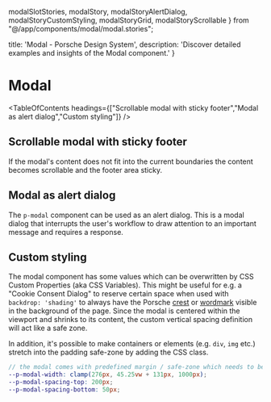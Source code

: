   modalSlotStories,
  modalStory,
  modalStoryAlertDialog, modalStoryCustomStyling,
  modalStoryGrid,
  modalStoryScrollable
} from "@/app/components/modal/modal.stories";

  title: 'Modal - Porsche Design System',
  description: 'Discover detailed examples and insights of the Modal component.'
}

# Modal <ComponentStatus tagName="p-modal"></ComponentStatus>

<TableOfContents headings={["Scrollable modal with sticky footer","Modal as alert dialog","Custom styling"]} />

## Scrollable modal with sticky footer

If the modal's content does not fit into the current boundaries the content becomes scrollable and the footer area
sticky.

<ComponentStory story={modalStoryScrollable} />

[//]: # (## TODO: add example, currently left out because of complex sytling)
[//]: # (## Modal with Porsche Grid)

[//]: # ()
[//]: # (The `p-modal` component makes decent changes to the Porsche Grid to give support if used as slotted content. The)

[//]: # (following example shows the visualization of the Porsche Grid when used inside the modal component:)

[//]: # ()
[//]: # (<ComponentStory story={modalStoryGrid} />)

## Modal as alert dialog

The `p-modal` component can be used as an alert dialog. This is a modal dialog that interrupts the user's workflow to
draw attention to an important message and requires a response.

<ComponentStory story={modalStoryAlertDialog} />

## Custom styling

The modal component has some values which can be overwritten by CSS Custom Properties (aka CSS Variables). This might be
useful for e.g. a "Cookie Consent Dialog" to reserve certain space when used with `backdrop: 'shading'` to always have
the Porsche [crest](/components/crest/) or [wordmark](/components/wordmark/) visible in the background of the page. Since
the modal is centered within the viewport and shrinks to its content, the custom vertical spacing definition will act
like a safe zone.

In addition, it's possible to make containers or elements (e.g. `div`, `img` etc.) stretch into the padding safe-zone by
adding the <code v-text="stretchClassName"></code> CSS class.

```scss
// the modal comes with predefined margin / safe-zone which needs to be considered when a custom width is defined
--p-modal-width: clamp(276px, 45.25vw + 131px, 1000px);
--p-modal-spacing-top: 200px;
--p-modal-spacing-bottom: 50px;
```

<ComponentStory story={modalStoryCustomStyling} />
